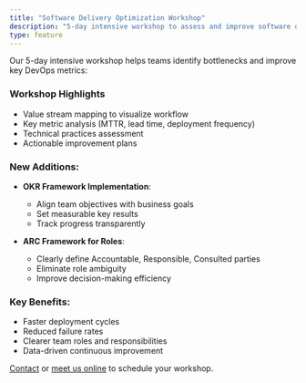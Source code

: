 ```yaml
---
title: "Software Delivery Optimization Workshop"
description: "5-day intensive workshop to assess and improve software delivery performance"
type: feature
---
```



Our 5-day intensive workshop helps teams identify bottlenecks and improve key DevOps metrics:

### Workshop Highlights
- Value stream mapping to visualize workflow
- Key metric analysis (MTTR, lead time, deployment frequency)
- Technical practices assessment
- Actionable improvement plans

### New Additions:
- **OKR Framework Implementation**:
  - Align team objectives with business goals
  - Set measurable key results
  - Track progress transparently

- **ARC Framework for Roles**:
  - Clearly define Accountable, Responsible, Consulted parties
  - Eliminate role ambiguity
  - Improve decision-making efficiency

### Key Benefits:
- Faster deployment cycles  
- Reduced failure rates  
- Clearer team roles and responsibilities  
- Data-driven continuous improvement  

[Contact](/contact) or [meet us online](https://calendly.com/selim_cypherx_tech/30-min-meeting) to schedule your workshop.

